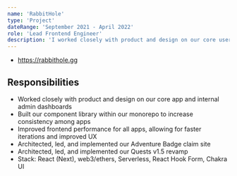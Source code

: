 ```yaml
---
name: 'RabbitHole'
type: 'Project'
dateRange: 'September 2021 - April 2022'
role: 'Lead Frontend Engineer'
description: 'I worked closely with product and design on our core user-facing app, internal admin dashboard, design system, and adventure badge site.'
---
```


- https://rabbithole.gg

## Responsibilities

- Worked closely with product and design on our core app and internal admin dashboards
- Built our component library within our monorepo to increase consistency among apps
- Improved frontend performance for all apps, allowing for faster iterations and improved UX
- Architected, led, and implemented our Adventure Badge claim site
- Architected, led, and implemented our Quests v1.5 revamp
- Stack: React (Next), web3/ethers, Serverless, React Hook Form, Chakra UI
